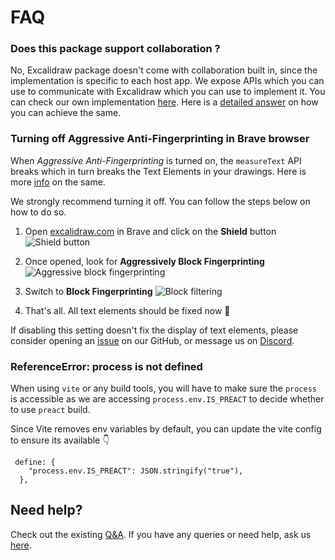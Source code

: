 # FAQ

### Does this package support collaboration ?

No, Excalidraw package doesn't come with collaboration built in, since the implementation is specific to each host app. We expose APIs which you can use to communicate with Excalidraw which you can use to implement it. You can check our own implementation [here](https://github.com/excalidraw/excalidraw/blob/master/excalidraw-app/index.tsx). Here is a [detailed answer](https://github.com/excalidraw/excalidraw/discussions/3879#discussioncomment-1110524) on how you can achieve the same.

### Turning off Aggressive Anti-Fingerprinting in Brave browser

When *Aggressive Anti-Fingerprinting* is turned on, the `measureText` API breaks which in turn breaks the Text Elements in your drawings. Here is more [info](https://github.com/excalidraw/excalidraw/pull/6336) on the same.

We strongly recommend turning it off. You can follow the steps below on how to do so.


1. Open [excalidraw.com](https://excalidraw.com) in Brave and click on the **Shield** button
![Shield button](../../assets/brave-shield.png)

<div style={{width:'30rem'}}>

2. Once opened, look for **Aggressively Block Fingerprinting**
![Aggressive block fingerprinting](../../assets/aggressive-block-fingerprint.png)

3. Switch to **Block Fingerprinting**
![Block filtering](../../assets/block-fingerprint.png)

4. That's all. All text elements should be fixed now 🎉

</div>

If disabling this setting doesn't fix the display of text elements, please consider opening an [issue](https://github.com/excalidraw/excalidraw/issues/new) on our GitHub, or message us on [Discord](https://discord.gg/UexuTaE).


### ReferenceError: process is not defined

When using `vite` or any build tools, you will have to make sure the `process` is accessible as we are accessing `process.env.IS_PREACT` to decide whether to use `preact` build.

Since Vite removes env variables by default, you can update the vite config to ensure its available :point_down:

```
 define: {
    "process.env.IS_PREACT": JSON.stringify("true"),
  },
```

## Need help?

Check out the existing [Q&A](https://github.com/excalidraw/excalidraw/discussions?discussions_q=label%3Apackage%3Aexcalidraw). If you have any queries or need help, ask us [here](https://github.com/excalidraw/excalidraw/discussions?discussions_q=label%3Apackage%3Aexcalidraw).
